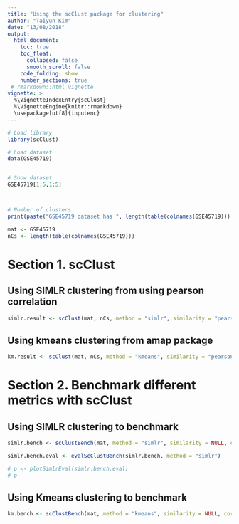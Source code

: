 ```yaml
---
title: "Using the scClust package for clustering"
author: "Taiyun Kim"
date: "13/08/2018"
output: 
  html_document:
    toc: true
    toc_float:
      collapsed: false
      smooth_scroll: false
    code_folding: show
    number_sections: true
 # rmarkdown::html_vignette
vignette: >
  %\VignetteIndexEntry{scClust}
  %\VignetteEngine{knitr::rmarkdown}
  \usepackage[utf8]{inputenc}
---
```




```r
# Load library
library(scClust)

# Load dataset
data(GSE45719)


# Show dataset
GSE45719[1:5,1:5]



# Number of clusters
print(paste("GSE45719 dataset has ", length(table(colnames(GSE45719))), " clusters", sep = ""))

mat <- GSE45719
nCs <- length(table(colnames(GSE45719)))
```

# Section 1. scClust


## Using SIMLR clustering from using pearson correlation

```r
simlr.result <- scClust(mat, nCs, method = "simlr", similarity = "pearson", geneFilter = 0, seed = 1, cores.ratio = 1)
```



## Using kmeans clustering from amap package

```r
km.result <- scClust(mat, nCs, method = "kmeans", similarity = "pearson", geneFilter = 0, seed = 1, iter.max = 100, nstart = 25)
```



# Section 2. Benchmark different metrics with scClust


## Using SIMLR clustering to benchmark

```r


simlr.bench <- scClustBench(mat, method = "simlr", similarity = NULL, cores = 4, cores.ratio = 0)

simlr.bench.eval <- evalScClustBench(simlr.bench, method = "simlr")

# p <- plotSimlrEval(simlr.bench.eval)
# p
```


## Using Kmeans clustering to benchmark

```r


km.bench <- scClustBench(mat, method = "kmeans", similarity = NULL, cores = 4)


```


